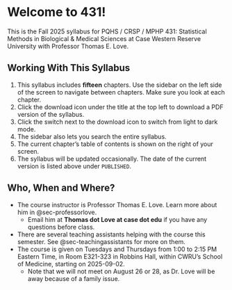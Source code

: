 # Welcome to 431!

This is the Fall 2025 syllabus for PQHS / CRSP / MPHP 431: Statistical Methods in Biological & Medical Sciences at Case Western Reserve University with Professor Thomas E. Love.

## Working With This Syllabus

1. This syllabus includes **fifteen** chapters. Use the sidebar on the left side of the screen to navigate between chapters. Make sure you look at each chapter.
2. Click the download icon under the title at the top left to download a PDF version of the syllabus.
3. Click the switch next to the download icon to switch from light to dark mode.
4. The sidebar also lets you search the entire syllabus.
5. The current chapter's table of contents is shown on the right of your screen.
6. The syllabus will be updated occasionally. The date of the current version is listed above under `PUBLISHED`.

## Who, When and Where?

- The course instructor is Professor Thomas E. Love. Learn more about him in @sec-professorlove. 
  - Email him at **Thomas dot Love at case dot edu** if you have any questions before class.
- There are several teaching assistants helping with the course this semester. See @sec-teachingassistants for more on them.
- The course is given on Tuesdays and Thursdays from 1:00 to 2:15 PM Eastern Time, in Room E321-323 in Robbins Hall, within CWRU's School of Medicine, starting on 2025-09-02.
    - Note that we will not meet on August 26 or 28, as Dr. Love will be away because of a family issue.

